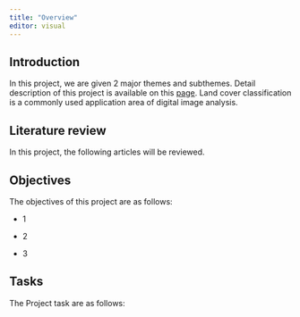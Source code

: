 ```yaml
---
title: "Overview"
editor: visual
---
```


## Introduction

In this project, we are given 2 major themes and subthemes. Detail description of this project is available on this [page](https://jaymieseet-gisproject.netlify.app/). Land cover classification is a commonly used application area of digital image analysis.

## Literature review 

In this project, the following articles will be reviewed.

## Objectives

The objectives of this project are as follows:

-   1

-   2

-   3

## Tasks

The Project task are as follows:

